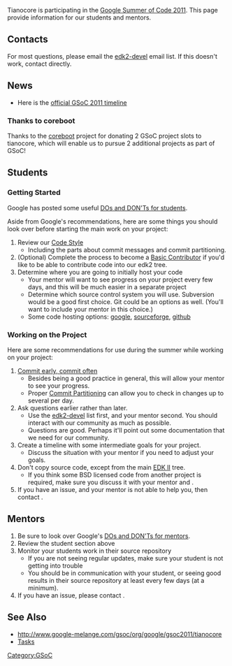 Tianocore is participating in the [http://socghop.appspot.com Google Summer of Code 2011]. This page provide information for our students and mentors.

==Contacts==

For most questions, please email the [[edk2-devel]] email list.  If this doesn't work, contact {{sfuser|jljusten}} directly.

==News==
* Here is the [http://www.google-melange.com/gsoc/events/google/gsoc2011 official GSoC 2011 timeline]

===Thanks to coreboot===

Thanks to the [http://www.coreboot.org/ coreboot] project for donating 2 GSoC project slots to tianocore, which will enable us to pursue 2 additional projects as part of GSoC!

==Students==

===Getting Started===
Google has posted some useful
[http://google-opensource.blogspot.com/2011/03/dos-and-donts-of-google-summer-of-code.html DOs and DON'Ts for students].

Aside from Google's recommendations, here are some things you should look over before starting the main work on your project:
# Review our [[Code Style]]
#* Including the parts about commit messages and commit partitioning.
# (Optional) Complete the process to become a [[Member Types#Basic Contributor|Basic Contributor]] if you'd like to be able to contribute code into our edk2 tree.
# Determine where you are going to initially host your code
#* Your mentor will want to see progress on your project every few days, and this will be much easier in a separate project
#* Determine which source control system you will use.  Subversion would be a good first choice.  Git could be an options as well.  (You'll want to include your mentor in this choice.)
#* Some code hosting options: [http://code.google.com/hosting google], [http://sourceforge.net sourceforge], [https://github.com/ github]

===Working on the Project===
Here are some recommendations for use during the summer while working on your project:
# [http://www.google.com/search?q=commit+early+commit+often Commit early, commit often]
#* Besides being a good practice in general, this will allow your mentor to see your progress.
#* Proper [[Commit Partitioning]] can allow you to check in changes up to several per day.
# Ask questions earlier rather than later.
#* Use the [[edk2-devel]] list first, and your mentor second.  You should interact with our community as much as possible.
#* Questions are good.  Perhaps it'll point out some documentation that we need for our community.
# Create a timeline with some intermediate goals for your project.
#* Discuss the situation with your mentor if you need to adjust your goals.
# Don't copy source code, except from the main [[EDK2|EDK II]] tree.
#* If you think some BSD licensed code from another project is required, make sure you discuss it with your mentor and  {{sfuser|jljusten}}.
# If you have an issue, and your mentor is not able to help you, then contact {{sfuser|jljusten}}.

==Mentors==
# Be sure to look over Google's [http://google-opensource.blogspot.com/2011/04/dos-and-donts-of-google-summer-of-code_21.html DOs and DON'Ts for mentors].
# Review the student section above
# Monitor your students work in their source repository
#* If you are not seeing regular updates, make sure your student is not getting into trouble
#* You should be in communication with your student, or seeing good results in their source repository at least every few days (at a minimum).
# If you have an issue, please contact {{sfuser|jljusten}}.

<!--

==Students==
These are some project proposals from our community:
* Please join our [[edk2-devel]] email list and start asking about the project you are interested in
** Let us know if you need more information!
* Feel free to suggest you own project idea.  (It might be a good idea to discuss your idea first on [[edk2-devel]].)
* GSoC page: http://www.google-melange.com/gsoc/org/google/gsoc2011/tianocore

Note: We primarily use the [[BSD License from Intel|BSD license]], and it is generally expected that your project will be completed utilizing this license.

==Application Template==

Students, please prepare a project proposal with the following information:
* Contact information (email)
* Personal description, qualifications
** skills
** past projects/experiences
** any previous open source contributions
* Explain your interest in UEFI or firmware
* Your plans for the project 
** high level plan
** 1st draft timeline
* Will you be able to become a [[Member Types#Basic Contributor|Basic Contributor]] by agreeing to our [[Contribution Agreement]]?  (Just answer yes or no.  If yes, then we would complete this process separately.)


This application/project proposal will need to be uploaded to the main GSoC website between [http://www.google-melange.com/gsoc/events/google/gsoc2011 March 28th and April 8th].  The accepted applications will be announced on [http://www.google-melange.com/gsoc/events/google/gsoc2011 April 25th].


To submit your application visit the Google Summer of Code site, and submit your application with the tianocore project.
* http://www.google-melange.com/gsoc/org/google/gsoc2011/tianocore

==Potential Mentors==
* {{sfuser|jljusten}}
* {{sfuser|andrewfish}}
* {{sfuser|andreiwarkentin}}

To become a mentor for our project:
* Visit http://www.google-melange.com/gsoc/request/google/gsoc2011/tianocore

-->
==See Also==
* http://www.google-melange.com/gsoc/org/google/gsoc2011/tianocore
* [[Tasks]]

[[Category:GSoC]]